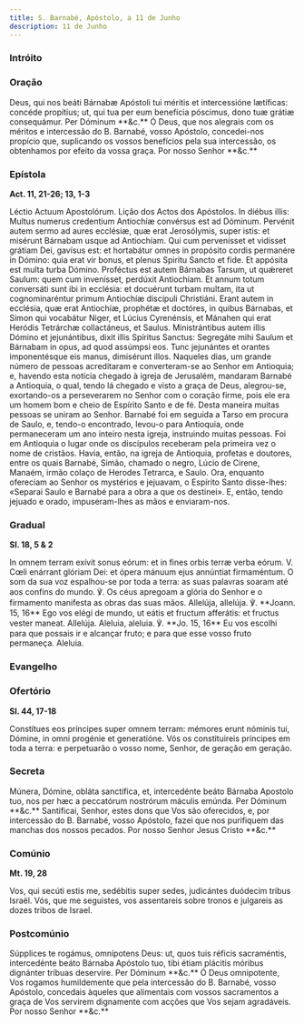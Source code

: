 ```yaml
---
title: S. Barnabé, Apóstolo, a 11 de Junho
description: 11 de Junho
---
```



### Intróito

<LinkCard href="/missal/santos/11-30#intróito" title="S. André, Apóstolo" />

### Oração

<div class="side-by-side not-content">
  <span>
    Deus, qui nos beáti Bárnabæ Apóstoli tui méritis et intercessióne lætíficas:
    concéde propítius; ut, qui tua per eum benefícia póscimus, dono tuæ grátiæ
    consequámur. Per Dóminum **&c.**
  </span>
  <span>
    Ó Deus, que nos alegrais com os méritos e intercessão do B. Barnabé, vosso
    Apóstolo, concedei-nos propício que, suplicando os vossos benefícios pela
    sua intercessão, os obtenhamos por efeito da vossa graça. Por nosso Senhor
    **&c.**
  </span>
</div>

### Epístola

**Act. 11, 21-26; 13, 1-3**

<div class="side-by-side not-content">
  <span>Léctio Actuum Apostolórum.</span>
  <span>Lição dos Actos dos Apóstolos.</span>
  <span>
    In diébus illis: Multus numerus credentium Antiochíæ convérsus est ad
    Dóminum. Pervénit autem sermo ad aures ecclésiæ, quæ erat Jerosólymis, super
    istis: et misérunt Bárnabam usque ad Antiochíam. Qui cum pervenísset et
    vidísset grátiam Dei, gavísus est: et hortabátur omnes in propósito cordis
    permanére in Dómino: quia erat vir bonus, et plenus Spiritu Sancto et fide.
    Et appósita est multa turba Dómino. Proféctus est autem Bárnabas Tarsum, ut
    quǽreret Saulum: quem cum invenísset, perdúxit Antiochíam. Et annum totum
    conversáti sunt ibi in ecclésia: et docuérunt turbam multam, ita ut
    cognominaréntur primum Antiochíæ discípuli Christiáni. Erant autem in
    ecclésia, quæ erat Antiochíæ, prophétæ et doctóres, in quibus Bárnabas, et
    Simon qui vocabátur Niger, et Lúcius Cyrenénsis, et Mánahen qui erat Heródis
    Tetrárchæ collactáneus, et Saulus. Ministrántibus autem illis Dómino et
    jejunántibus, dixit illis Spíritus Sanctus: Segregáte mihi Saulum et
    Bárnabam in opus, ad quod assúmpsi eos. Tunc jejunántes et orantes
    imponentésque eis manus, dimisérunt illos.
  </span>
  <span>
    Naqueles dias, um grande número de pessoas acreditaram e converteram-se ao
    Senhor em Antioquia; e, havendo esta notícia chegado à igreja de Jerusalém,
    mandaram Barnabé a Antioquia, o qual, tendo lá chegado e visto a graça de
    Deus, alegrou-se, exortando-os a perseverarem no Senhor com o coração firme,
    pois ele era um homem bom e cheio de Espírito Santo e de fé. Desta maneira
    muitas pessoas se uniram ao Senhor. Barnabé foi em seguida a Tarso em
    procura de Saulo, e, tendo-o encontrado, levou-o para Antioquia, onde
    permaneceram um ano inteiro nesta igreja, instruindo muitas pessoas. Foi em
    Antioquia o lugar onde os discípulos receberam pela primeira vez o nome de
    cristãos. Havia, então, na igreja de Antioquia, profetas e doutores, entre
    os quais Barnabé, Simão, chamado o negro, Lúcio de Cirene, Manaém, irmão
    colaço de Herodes Tetrarca, e Saulo. Ora, enquanto ofereciam ao Senhor os
    mystérios e jejuavam, o Espírito Santo disse-lhes: «Separai Saulo e Barnabé
    para a obra a que os destinei». E, então, tendo jejuado e orado,
    impuseram-lhes as mãos e enviaram-nos.
  </span>
</div>

### Gradual

**Sl. 18, 5 & 2**

<div class="side-by-side not-content">
  <span>
    In omnem terram exívit sonus eórum: et in fines orbis terræ verba eórum. V.
    Cœli enárrant glóriam Dei: et ópera mánuum ejus annúntiat firmaméntum.
  </span>
  <span>
    O som da sua voz espalhou-se por toda a terra: as suas palavras soaram até
    aos confins do mundo. ℣. Os céus apregoam a glória do Senhor e o firmamento
    manifesta as obras das suas mãos.
  </span>
  <span>
    Allelúja, allelúja. ℣. **Joann. 15, 16** Ego vos elégi de mundo, ut eátis et
    fructum afferátis: et fructus vester maneat. Allelúja.
  </span>
  <span>
    Aleluia, aleluia. ℣. **Jo. 15, 16** Eu vos escolhi para que possais ir e
    alcançar fruto; e para que esse vosso fruto permaneça. Aleluia.
  </span>
</div>

### Evangelho

<LinkCard
  href="/missal/santos/06-30#evangelho"
  title="Comemoração de S. Paulo"
/>

### Ofertório

**Sl. 44, 17-18**

<div class="side-by-side not-content">
  <span>
    Constítues eos príncipes super omnem terram: mémores erunt nóminis tui,
    Dómine, in omni progénie et generatióne.
  </span>
  <span>
    Vós os constituireis príncipes em toda a terra: e perpetuarão o vosso nome,
    Senhor, de geração em geração.
  </span>
</div>

### Secreta

<div class="side-by-side not-content">
  <span>
    Múnera, Dómine, obláta sanctífica, et, intercedénte beáto Bárnaba Apostolo
    tuo, nos per hæc a peccatórum nostrórum máculis emúnda. Per Dóminum **&c.**
  </span>
  <span>
    Santificai, Senhor, estes dons que Vos são oferecidos, e, por intercessão do
    B. Barnabé, vosso Apóstolo, fazei que nos purifiquem das manchas dos nossos
    pecados. Por nosso Senhor Jesus Cristo **&c.**
  </span>
</div>

### Comúnio

**Mt. 19, 28**

<div class="side-by-side not-content">
  <span>
    Vos, qui secúti estis me, sedébitis super sedes, judicántes duódecim tribus
    Israël.
  </span>
  <span>
    Vós, que me seguistes, vos assentareis sobre tronos e julgareis as dozes
    tribos de Israel.
  </span>
</div>

### Postcomúnio

<div class="side-by-side not-content">
  <span>
    Súpplices te rogámus, omnípotens Deus: ut, quos tuis réficis sacraméntis,
    intercedénte beáto Bárnaba Apóstolo tuo, tibi étiam plácitis móribus
    dignánter tríbuas deservíre. Per Dóminum **&c.**
  </span>
  <span>
    Ó Deus omnipotente, Vos rogamos humildemente que pela intercessão do B.
    Barnabé, vosso Apóstolo, concedais àqueles que alimentais com vossos
    sacramentos a graça de Vos servirem dignamente com acções que Vos sejam
    agradáveis. Por nosso Senhor **&c.**
  </span>
</div>
